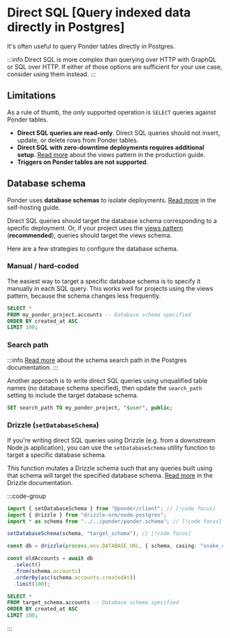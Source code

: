 # Direct SQL [Query indexed data directly in Postgres]

It's often useful to query Ponder tables directly in Postgres.

:::info
Direct SQL is more complex than querying over HTTP with GraphQL or SQL over HTTP. If either of those options are sufficient for your use case, consider using them instead.
:::

## Limitations

As a rule of thumb, the _only_ supported operation is `SELECT` queries against Ponder tables.

- **Direct SQL queries are read-only**. Direct SQL queries should not insert, update, or delete rows from Ponder tables.
- **Direct SQL with zero-downtime deployments requires additional setup**. [Read more](/docs/production/self-hosting) about the views pattern in the production guide.
- **Triggers on Ponder tables are not supported**.

## Database schema

Ponder uses **database schemas** to isolate deployments. [Read more](/docs/production/self-hosting#database-schema) in the self-hosting guide.

Direct SQL queries should target the database schema corresponding to a specific deployment. Or, if your project uses the [views pattern](/docs/production/self-hosting#views-pattern) (**recommended**), queries should target the views schema.

Here are a few strategies to configure the database schema.

### Manual / hard-coded

The easiest way to target a specific database schema is to specify it manually in each SQL query. This works well for projects using the views pattern, because the schema changes less frequently.

```sql [Direct SQL query]
SELECT *
FROM my_ponder_project.accounts -- Database schema specified
ORDER BY created_at ASC
LIMIT 100;
```

### Search path

:::info
[Read more](https://www.postgresql.org/docs/current/ddl-schemas.html#DDL-SCHEMAS-PATH) about the schema search path in the Postgres documentation.
:::

Another approach is to write direct SQL queries using unqualified table names (no database schema specified), then update the `search_path` setting to include the target database schema.

```sql [Set search path]
SET search_path TO my_ponder_project, "$user", public;
```

### Drizzle (`setDatabaseSchema`)

If you're writing direct SQL queries using Drizzle (e.g. from a downstream Node.js application), you can use the `setDatabaseSchema` utility function to target a specific database schema.

This function mutates a Drizzle schema such that any queries built using that schema will target the specified database schema. [Read more](https://orm.drizzle.team/docs/schemas) in the Drizzle documentation.

:::code-group

```ts [Drizzle]
import { setDatabaseSchema } from "@ponder/client"; // [!code focus]
import { drizzle } from "drizzle-orm/node-postgres";
import * as schema from "../../ponder/ponder.schema"; // [!code focus]

setDatabaseSchema(schema, "target_schema"); // [!code focus]

const db = drizzle(process.env.DATABASE_URL, { schema, casing: "snake_case" });

const oldAccounts = await db
  .select()
  .from(schema.accounts)
  .orderBy(asc(schema.accounts.createdAt))
  .limit(100);

```

```sql [Generated SQL]
SELECT *
FROM target_schema.accounts -- Database schema specified
ORDER BY created_at ASC
LIMIT 100;
```

:::


